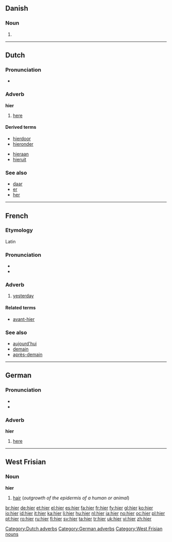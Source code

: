 {{also|hier-}}
==Danish==

===Noun===
{{infl|da|noun form|g=n}}

# {{form of|plural indefinite|hi|lang=Danish}}

----

==Dutch==

===Pronunciation===
* {{audio|Nl-hier.ogg|audio}}

===Adverb===
'''hier'''

# [[here]]

====Derived terms====
{{top2}}
*[[hierdoor]]
* [[hieronder]]
{{mid2}}
* [[hieraan]]
* [[hieruit]]
{{bottom}}

===See also===
* [[daar]]
* [[er#Dutch|er]]
* [[her#Dutch|her]]

[[Category:Dutch adverbs]]

----

==French==

===Etymology===
Latin {{term|lang=la|heri}}

===Pronunciation===
* {{IPA|lang=fr|/i.jɛʁ/}}
* {{audio|Fr-hier.ogg|audio}}

===Adverb===
{{fr-adv}}

# [[yesterday]]

====Related terms====
* [[avant-hier]]

===See also===
* [[aujourd'hui]]
* [[demain]]
* [[après-demain]]

----

==German==

===Pronunciation===
* {{audio|De-at-hier.ogg|audio (Austria)}}
* {{IPA|[hiːɐ]|lang=de}}

===Adverb===
'''hier'''

# [[here]]

[[Category:German adverbs]]

----

==West Frisian==

===Noun===
'''hier''' {{n}}

# [[hair]] (''outgrowth of the epidermis of a human or animal'')

[[Category:West Frisian nouns]]

[[br:hier]]
[[de:hier]]
[[et:hier]]
[[el:hier]]
[[es:hier]]
[[fa:hier]]
[[fr:hier]]
[[fy:hier]]
[[gl:hier]]
[[ko:hier]]
[[io:hier]]
[[id:hier]]
[[it:hier]]
[[ka:hier]]
[[li:hier]]
[[hu:hier]]
[[nl:hier]]
[[ja:hier]]
[[no:hier]]
[[oc:hier]]
[[pl:hier]]
[[pt:hier]]
[[ro:hier]]
[[ru:hier]]
[[fi:hier]]
[[sv:hier]]
[[ta:hier]]
[[tr:hier]]
[[uk:hier]]
[[vi:hier]]
[[zh:hier]]
